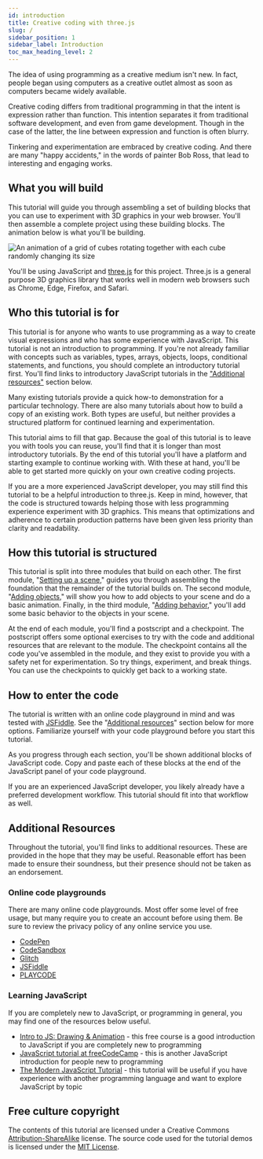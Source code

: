 ```yaml
---
id: introduction
title: Creative coding with three.js
slug: /
sidebar_position: 1
sidebar_label: Introduction
toc_max_heading_level: 2
---
```


The idea of using programming as a creative medium isn't new. In fact, people began using computers as a creative outlet almost as soon as computers became widely available.

Creative coding differs from traditional programming in that the intent is expression rather than function. This intention separates it from traditional software development, and even from game development. Though in the case of the latter, the line between expression and function is often blurry.

Tinkering and experimentation are embraced by creative coding. And there are many "happy accidents," in the words of painter Bob Ross, that lead to interesting and engaging works.

## What you will build

This tutorial will guide you through assembling a set of building blocks that you can use to experiment with 3D graphics in your web browser. You'll then assemble a complete project using these building blocks. The animation below is what you'll be building.

![An animation of a grid of cubes rotating together with each cube randomly changing its size](./assets/finished-project.gif "What you will build in this tutorial")

You'll be using JavaScript and [three.js](https://threejs.org/) for this project. Three.js is a general purpose 3D graphics library that works well in modern web browsers such as Chrome, Edge, Firefox, and Safari.

## Who this tutorial is for

This tutorial is for anyone who wants to use programming as a way to create visual expressions and who has some experience with JavaScript. This tutorial is not an introduction to programming. If you're not already familiar with concepts such as variables, types, arrays, objects, loops, conditional statements, and functions, you should complete an introductory tutorial first. You'll find links to introductory JavaScript tutorials in the ["Additional resources"](#learning-javascript) section below.

Many existing tutorials provide a quick how-to demonstration for a particular technology. There are also many tutorials about how to build a copy of an existing work. Both types are useful, but neither provides a structured platform for continued learning and experimentation.

This tutorial aims to fill that gap. Because the goal of this tutorial is to leave you with tools you can reuse, you'll find that it is longer than most introductory tutorials. By the end of this tutorial you'll have a platform and starting example to continue working with. With these at hand, you'll be able to get started more quickly on your own creative coding projects.

If you are a more experienced JavaScript developer, you may still find this tutorial to be a helpful introduction to three.js. Keep in mind, however, that the code is structured towards helping those with less programming experience experiment with 3D graphics. This means that optimizations and adherence to certain production patterns have been given less priority than clarity and readability.

## How this tutorial is structured

This tutorial is split into three modules that build on each other. The first module, "[Setting up a scene](scene-setup)," guides you through assembling the foundation that the remainder of the tutorial builds on. The second module, "[Adding objects](adding-objects)," will show you how to add objects to your scene and do a basic animation. Finally, in the third module, "[Adding behavior](adding-behavior)," you'll add some basic behavior to the objects in your scene.

At the end of each module, you'll find a postscript and a checkpoint. The postscript offers some optional exercises to try with the code and additional resources that are relevant to the module. The checkpoint contains all the code you've assembled in the module, and they exist to provide you with a safety net for experimentation. So try things, experiment, and break things. You can use the checkpoints to quickly get back to a working state.

## How to enter the code

The tutorial is written with an online code playground in mind and was tested with [JSFiddle](https://jsfiddle.net). See the "[Additional resources](#online-code-playgrounds)" section below for more options. Familiarize yourself with your code playground before you start this tutorial.

As you progress through each section, you'll be shown additional blocks of JavaScript code. Copy and paste each of these blocks at the end of the JavaScript panel of your code playground.

If you are an experienced JavaScript developer, you likely already have a preferred development workflow. This tutorial should fit into that workflow as well.

## Additional Resources

Throughout the tutorial, you'll find links to additional resources. These are provided in the hope that they may be useful. Reasonable effort has been made to ensure their soundness, but their presence should not be taken as an endorsement.

### Online code playgrounds

There are many online code playgrounds. Most offer some level of free usage, but many require you to create an account before using them. Be sure to review the privacy policy of any online service you use.

* [CodePen](https://codepen.io/)
* [CodeSandbox](https://codesandbox.io/)
* [Glitch](https://glitch.com/)
* [JSFiddle](https://jsfiddle.net)
* [PLAYCODE](https://playcode.io/)

### Learning JavaScript

If you are completely new to JavaScript, or programming in general, you may find one of the resources below useful.

* [Intro to JS: Drawing & Animation](https://www.khanacademy.org/computing/computer-programming/programming) - this free course is a good introduction to JavaScript if you are completely new to programming
* [JavaScript tutorial at freeCodeCamp](https://www.freecodecamp.org/news/full-javascript-course-for-beginners/) - this is another JavaScript introduction for people new to programming
* [The Modern JavaScript Tutorial](https://javascript.info/) - this tutorial will be useful if you have experience with another programming language and want to explore JavaScript by topic

## Free culture copyright

The contents of this tutorial are licensed under a Creative Commons [Attribution-ShareAlike](https://creativecommons.org/licenses/by-sa/4.0/) license. The source code used for the tutorial demos is licensed under the [MIT License](https://opensource.org/licenses/MIT).
